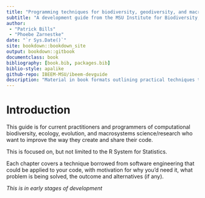 ```yaml
--- 
title: "Programming techniques for biodiversity, geodiversity, and macrosystems science"
subtitle: "A development guide from the MSU Institute for Biodiversity, Ecology, Evolution, and Macrosystems" 
author: 
 - "Patrick Bills"
 - "Phoebe Zarnestke"
date: "`r Sys.Date()`"
site: bookdown::bookdown_site
output: bookdown::gitbook
documentclass: book
bibliography: [book.bib, packages.bib]
biblio-style: apalike
github-repo: IBEEM-MSU/ibeem-devguide
description: "Material in book formats outlining practical techniques to enhance flexibility and reproducibilty for "
---
```


# Introduction

This guide is for current practitioners and programmers of computational biodiversity, ecology, evolution, and macrosystems 
science/research who want to improve the way they create and share their code. 

This is focused on, but not limited to the R System for Statistics. 

Each chapter covers a technique borrowed from software engineering that could be applied to your code, with motivation for why you'd need it, what problem is being solved, the outcome and alternatives (if any). 

*This is in early stages of development*




